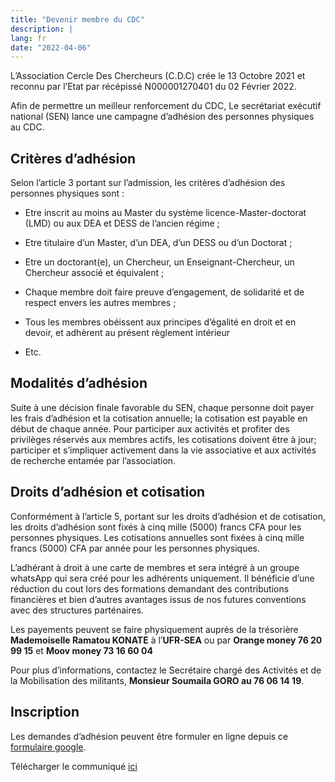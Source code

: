```yaml
---
title: "Devenir membre du CDC"
description: |
lang: fr
date: "2022-04-06"
---
```


L'Association Cercle Des Chercheurs (C.D.C) crée le 13 Octobre 2021 et reconnu par l'Etat par récépissé N000001270401 du 02 Février 2022.

Afin de permettre un meilleur renforcement du CDC, Le secrétariat exécutif national (SEN) lance une campagne d'adhésion des personnes physiques au CDC.

## Critères d'adhésion

Selon l'article 3 portant sur l'admission, les critères d'adhésion des personnes physiques sont :

-   Etre inscrit au moins au Master du système licence-Master-doctorat (LMD) ou aux DEA et DESS de l'ancien régime ;

-   Etre titulaire d'un Master, d'un DEA, d'un DESS ou d'un Doctorat ;

-   Etre un doctorant(e), un Chercheur, un Enseignant-Chercheur, un Chercheur associé et équivalent ;

-   Chaque membre doit faire preuve d'engagement, de solidarité et de respect envers les autres membres ;

-   Tous les membres obéissent aux principes d'égalité en droit et en devoir, et adhèrent au présent règlement intérieur

-   Etc.

## Modalités d'adhésion

Suite à une décision finale favorable du SEN, chaque personne doit payer les frais d'adhésion et la cotisation annuelle; la cotisation est payable en début de chaque année.
Pour participer aux activités et profiter des privilèges réservés aux membres actifs, les cotisations doivent être à jour; participer et s'impliquer activement dans la vie associative et aux activités de recherche entamée par l'association.

## Droits d'adhésion et cotisation

Conformément à l'article 5, portant sur les droits d'adhésion et de cotisation, les droits d'adhésion sont fixés à cinq mille (5000) francs CFA pour les personnes physiques.
Les cotisations annuelles sont fixées à cinq mille francs (5000) CFA par année pour les personnes physiques.

L'adhérant à droit à une carte de membres et sera intégré à un groupe whatsApp qui sera créé pour les adhérents uniquement.
Il bénéficie d'une réduction du cout lors des formations demandant des contributions financières et bien d'autres avantages issus de nos futures conventions avec des structures parténaires.

Les payements peuvent se faire physiquement auprès de la trésorière **Mademoiselle Ramatou KONATE** à l'**UFR-SEA** ou par **Orange money 76 20 99 15** et **Moov money 73 16 60 04**

Pour plus d'informations, contactez le Secrétaire chargé des Activités et de la Mobilisation des militants, **Monsieur Soumaila GORO au 76 06 14 19**.

## Inscription

Les demandes d'adhésion peuvent être formuler en ligne depuis ce [formulaire google](https://docs.google.com/forms/d/1nlgi6i0yfe4PR5u4pWK3Jk6CANUgaO94582fZkkVK8A/viewform?edit_requested=true "demande d'adhésion").

Télécharger le communiqué [ici](https://drive.google.com/file/d/1KwBtGYBImxC24bB-izSKm2CgwJb5G4-h/view?usp=sharing "Communiqué")
